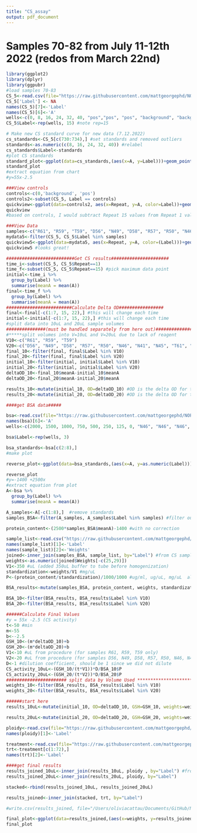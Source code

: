 ```yaml
---
title: "CS_assay"
output: pdf_document
---
```

# Samples 70-82 from July 11-12th 2022 (redos from March 22nd)
```r
library(ggplot2)
library(dplyr)
library(ggpubr)
#load samples 70-83
CS_5<-read.csv(file="https://raw.githubusercontent.com/mattgeorgephd/NOPP-gigas-ploidy-temp/main/202107_EXP2/citrate_synthase/Raw%20Data/CS%20activity%20july%2013th%20part%201.csv")
CS_5['Label'] <- NA
names(CS_5)[7]<-'Label'
names(CS_5)[6]<-'A'
wells<-c(0, 8, 16, 24, 32, 40, "pos","pos", "pos", "background", "background", "background", "R61", "R61", "R61", "R59", "R59", NA, "T59", "T59", "T59", "D56", "D56", "D56", "N49", "N49", "N49", "D58", "D58", "D58", "R57", "R57", "R57", "R50", "R50", "R50", "N46", "N46", "N46", "N41", "N41", "N41", "N41", "N45", "N45", "N45", "T61", "T61", "T61", "M47", "M47", "M47")
CS_5$Label<-rep(wells, 15) #note rep=15 

# Make new CS standard curve for new data (7.12.2022)
cs_standards<-CS_5[c(730:734),] #set standards and removed outliers
standards<-as.numeric(c(8, 16, 24, 32, 40)) #relabel
cs_standards$Label<-standards
#plot CS standards
standard_plot<-ggplot(data=cs_standards,(aes(x=A, y=Label)))+geom_point()+geom_smooth(method="lm", se=FALSE, formula = y ~ poly(x, 1) )+xlab("Concentration of standard ug/mL")+ylab("A @ 570nm")+theme_bw()+stat_regline_equation(label.x=0.25, label.y=20)
standard_plot
#extract equation from chart
#y=55x-2.5

###View controls
controls<-c(0,'background', 'pos')
controls2<-subset(CS_5, Label == controls)
quickview<-ggplot(data=controls2, aes(x=Repeat, y=A, color=Label))+geom_point()+theme_bw()+geom_smooth(method="lm", se=FALSE, formula=y~x)
quickview
#based on controls, I would subtract Repeat 15 values from Repeat 1 values without subtracting 0s from data-set

###View Data
samples<-c("R61", "R59", "T59", "D56", "N49", "D58", "R57", "R50", "N46",   "N41", "N45", "T61", "M47")
mydata5<-filter(CS_5, CS_5$Label %in% samples)
quickview5<-ggplot(data=mydata5, aes(x=Repeat, y=A, color=(Label)))+geom_point()+theme_bw()+geom_smooth(method="lm", se=FALSE, formula=y~x)+scale_x_continuous(breaks=seq(1, 15, by=1))
quickview5 #looks great!

##########################Get CS results######################
time_i<-subset(CS_5, CS_5$Repeat==1)
time_f<-subset(CS_5, CS_5$Repeat==15) #pick maximum data point
initial<-time_i %>% 
  group_by(Label) %>%
  summarise(meanA = mean(A))
final<-time_f %>% 
  group_by(Label) %>%
  summarise(meanA = mean(A))
#########################Calculate Delta OD#################
final<-final[-c(1:7, 15, 22),] #this will change each time
initial<-initial[-c(1:7, 15, 22),] #this will change each time
#split data into 10uL and 20uL sample volumes 
###############(must be handled separately from here out)#################
#*****split volumes into V=10uL and V=20uL due to lack of reagent 
V10<-c("R61", "R59", "T59")
V20<-c("D56", "N49", "D58", "R57", "R50", "N46", "N41", "N45", "T61", "M47")
final_10<-filter(final, final$Label %in% V10)
final_20<-filter(final, final$Label %in% V20)
initial_10<-filter(initial, initial$Label %in% V10)
initial_20<-filter(initial, initial$Label %in% V20)
deltaOD_10<-final_10$meanA-initial_10$meanA
deltaOD_20<-final_20$meanA-initial_20$meanA

results_10<-mutate(initial_10, OD=deltaOD_10) #OD is the delta OD for the samples
results_20<-mutate(initial_20, OD=deltaOD_20) #OD is the delta OD for the samples

####get BSA data#####

bsa<-read.csv(file="https://raw.githubusercontent.com/mattgeorgephd/NOPP-gigas-ploidy-temp/main/202107_EXP2/citrate_synthase/Raw%20Data/BSA_7_11_22_20.csv")
names(bsa)[6]<-'A'
wells<-c(2000, 1500, 1000, 750, 500, 250, 125, 0, "N46", "N46", "N46", "N44", "N44", "N44", "M46", "M46", "M46", "T61", "T61", "T61", "N47", "N47", "N47", "R50", "R50", "R50", "N57", "N57", "N57", "R59", "R59", "R59", "X43", "X43", "X43", "D56", "D56", "D56", "N45", "N45", "N45", "M47", "M47", "M47", "N49", "N49", "N49", "D58", "D58", "D58", "T59", "T59", "T59", "R57", "R57", "R57", "N41", "N41", "N41", "R61", "R61", "R61")

bsa$Label<-rep(wells, 3)

bsa_standards<-bsa[c(2:8),]
#make plot

reverse_plot<-ggplot(data=bsa_standards,(aes(x=A, y=as.numeric(Label))))+geom_point()+geom_smooth(method="lm", se=FALSE, formula = y ~ x )+theme_bw()+stat_regline_equation(label.x=0.6, label.y=500)+ylab("ug/mL")

reverse_plot
#y=-1400 +2500x
#extract equation from plot
A<-bsa %>% 
  group_by(Label) %>%
  summarise(meanA = mean(A))

A_samples<-A[-c(1:8),]  #remove standards 
samples_BSA<-filter(A_samples, A_samples$Label %in% samples) #filter out bad data

protein_content<-(2500*samples_BSA$meanA)-1400 #with no correction

sample_list<-read.csv("https://raw.githubusercontent.com/mattgeorgephd/NOPP-gigas-ploidy-temp/main/202107_EXP2/citrate_synthase/Raw%20Data/weights_redos.csv") #this changed from last CS script, make sure this is the correct weight CSV
names(sample_list)[1]<-'Label'
names(sample_list)[2]<-'Weights'
joined<-inner_join(samples_BSA, sample_list, by="Label") #from CS sample list 
weights<-as.numeric(joined$Weights[-c(25,29)]) 
V1<-350 #uL (added 350uL buffer to tube before homogenization) 
standardization<-weights/V1 #mg/uL
P<-(protein_content/standardization)/1000/1000 #ug/ml, ug/uL, mg/uL  also equal to total protein extracted 

BSA_results<-mutate(samples_BSA, protein_content, weights, standardization, P)

BSA_10<-filter(BSA_results, BSA_results$Label %in% V10)
BSA_20<-filter(BSA_results, BSA_results$Label %in% V20)

######Calculate Final Values
#y = 55x -2.5 (CS activity)
t<-50 #min
m<-55
b<--2.5
GSH_10<-(m*deltaOD_10)+b 
GSH_20<-(m*deltaOD_20)+b 
V1<-10 #uL from procedure (for samples R61, R59, T59 only)
V2<-20 #uL from procedure (for samples D56, N49, D58, R57, R50, N46, N41, N45, T61, M47)
D<-1 #dilution coefficient, should be 1 since we did not dilute
CS_activity_10uL<-(GSH_10/(t*V1))*D/BSA_10$P
CS_activity_20uL<-(GSH_20/(t*V2))*D/BSA_20$P
####################### split data by Volume Used ************************
weights_10<-filter(BSA_results, BSA_results$Label %in% V10)
weights_20<-filter(BSA_results, BSA_results$Label %in% V20)

######start here
results_10uL<-mutate(initial_10, OD=deltaOD_10, GSH=GSH_10, weights=weights_10$weights, protein_content=BSA_10$protein_content, standardized=BSA_10$standardization, "Protein (mg/ul)"=BSA_10$P, "CS activity (nmol/(mg*min))"=CS_activity_10uL) #OD is the delta OD for the samples

results_20uL<-mutate(initial_20, OD=deltaOD_20, GSH=GSH_20, weights=weights_20$weights, protein_content=BSA_20$protein_content,standardized=BSA_20$standardization, "Protein (mg/ul)"=BSA_20$P, "CS activity (nmol/(mg*min))"=CS_activity_20uL) #OD is the delta OD for the samples

ploidy<-read.csv(file="https://raw.githubusercontent.com/mattgeorgephd/NOPP-gigas-ploidy-temp/main/202107_EXP2/citrate_synthase/Raw%20Data/ploidy.csv")
names(ploidy)[1]<-'Label'

treatment<-read.csv(file="https://raw.githubusercontent.com/mattgeorgephd/NOPP-gigas-ploidy-temp/main/202107_EXP2/citrate_synthase/Raw%20Data/treatments.csv")
trt<-treatment[c(1:72),]
names(trt)[2]<-'Label'

####get final results 
results_joined_10uL<-inner_join(results_10uL, ploidy , by="Label") #from CS sample list 
results_joined_20uL<-inner_join(results_20uL, ploidy, by="Label")

stacked<-rbind(results_joined_10uL, results_joined_20uL)

results_joined<-inner_join(stacked, trt, by="Label")

#write.csv(results_joined, file="/Users/oliviacattau/Documents/GitHub/NOPP-gigas-ploidy-temp/202107_EXP2/citrate_synthase/results/result_83.csv")

final_plot<-ggplot(data=results_joined,(aes(x=weights, y=results_joined$`CS activity (nmol/(mg*min))`, color=trt)))+geom_point()+theme_bw()+geom_smooth(method="lm", se=FALSE, formula = y ~ x ) + ylab("CS Activity (nmol/(mg*min))")
final_plot
```


